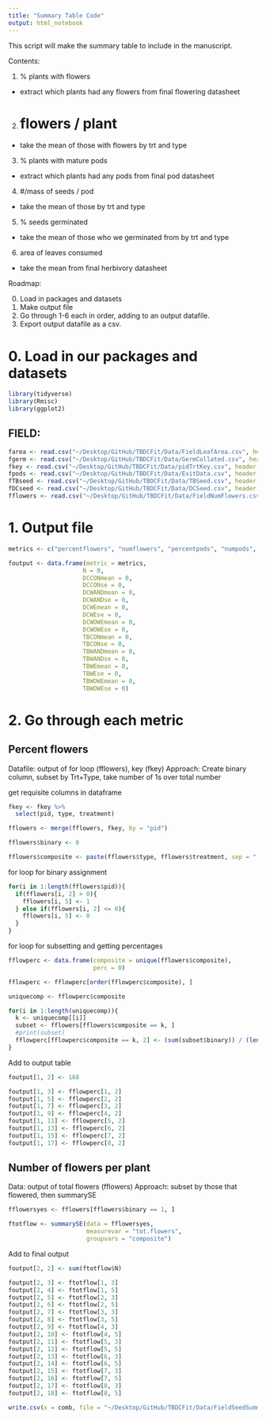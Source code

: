```yaml
---
title: "Summary Table Code"
output: html_notebook
---
```


This script will make the summary table to include in the manuscript. 

Contents: 

1. % plants with flowers
  - extract which plants had any flowers from final flowering datasheet
2. # flowers / plant
  - take the mean of those with flowers by trt and type
3. % plants with mature pods
  - extract which plants had any pods from final pod datasheet
4. #/mass of seeds / pod
  - take the mean of those by trt and type
5. % seeds germinated
  - take the mean of those who we germinated from by trt and type
6. area of leaves consumed
  - take the mean from final herbivory datasheet

Roadmap: 

0. Load in packages and datasets
1. Make output file
2. Go through 1-6 each in order, adding to an output datafile. 
3. Export output datafile as a csv. 


# 0. Load in our packages and datasets 

```r
library(tidyverse)
library(Rmisc)
library(ggplot2)
```

## FIELD: 

```r
farea <- read.csv("~/Desktop/GitHub/TBDCFit/Data/FieldLeafArea.csv", header = TRUE)
fgerm <- read.csv("~/Desktop/GitHub/TBDCFit/Data/GermCollated.csv", header = TRUE)
fkey <- read.csv("~/Desktop/GitHub/TBDCFit/Data/pidTrtKey.csv", header = TRUE)
fpods <- read.csv("~/Desktop/GitHub/TBDCFit/Data/ExitData.csv", header = TRUE)
fTBseed <- read.csv("~/Desktop/GitHub/TBDCFit/Data/TBSeed.csv", header = TRUE)
fDCseed <- read.csv("~/Desktop/GitHub/TBDCFit/Data/DCSeed.csv", header = TRUE)
fflowers <- read.csv("~/Desktop/GitHub/TBDCFit/Data/FieldNumFlowers.csv", header = TRUE)
```


# 1. Output file

```r
metrics <- c("percentflowers", "numflowers", "percentpods", "numpods", "percentgerm", "leafarea")

foutput <- data.frame(metric = metrics, 
                     N = 0, 
                     DCCONmean = 0, 
                     DCCONse = 0, 
                     DCWANDmean = 0, 
                     DCWANDse = 0,
                     DCWEmean = 0, 
                     DCWEse = 0,
                     DCWOWEmean = 0, 
                     DCWOWEse = 0,
                     TBCONmean = 0, 
                     TBCONse = 0, 
                     TBWANDmean = 0, 
                     TBWANDse = 0,
                     TBWEmean = 0, 
                     TBWEse = 0,
                     TBWOWEmean = 0, 
                     TBWOWEse = 0)
```


# 2. Go through each metric

## Percent flowers

Datafile: output of for loop (fflowers), key (fkey)
Approach: Create binary column, subset by Trt+Type, take number of 1s over total number


get requisite columns in dataframe

```r
fkey <- fkey %>%
  select(pid, type, treatment)

fflowers <- merge(fflowers, fkey, by = "pid")

fflowers$binary <- 0

fflowers$composite <- paste(fflowers$type, fflowers$treatment, sep = " ")
```

for loop for binary assignment 

```r
for(i in 1:length(fflowers$pid)){
  if(fflowers[i, 2] > 0){
    fflowers[i, 5] <- 1
  } else if(fflowers[i, 2] <= 0){
    fflowers[i, 5] <- 0
  }
}

```

for loop for subsetting and getting percentages

```r
fflowperc <- data.frame(composite = unique(fflowers$composite), 
                        perc = 0)

fflowperc <- fflowperc[order(fflowperc$composite), ]

uniquecomp <- fflowperc$composite

for(i in 1:length(uniquecomp)){
  k <- uniquecomp[[i]]
  subset <- fflowers[fflowers$composite == k, ]
  #print(subset)
  fflowperc[fflowperc$composite == k, 2] <- (sum(subset$binary)) / (length(subset$binary))
}
```

Add to output table

```r
foutput[1, 2] <- 168

foutput[1, 3] <- fflowperc[1, 2]
foutput[1, 5] <- fflowperc[2, 2]
foutput[1, 7] <- fflowperc[3, 2]
foutput[1, 9] <- fflowperc[4, 2]
foutput[1, 11] <- fflowperc[5, 2]
foutput[1, 13] <- fflowperc[6, 2]
foutput[1, 15] <- fflowperc[7, 2]
foutput[1, 17] <- fflowperc[8, 2]
```

## Number of flowers per plant

Data: output of total flowers (fflowers)
Approach: subset by those that flowered, then summarySE 

```r
fflowersyes <- fflowers[fflowers$binary == 1, ]

ftotflow <- summarySE(data = fflowersyes,
                      measurevar = "tot.flowers", 
                      groupvars = "composite")
```

Add to final output 

```r
foutput[2, 2] <- sum(ftotflow$N)

foutput[2, 3] <- ftotflow[1, 3]
foutput[2, 4] <- ftotflow[1, 5]
foutput[2, 5] <- ftotflow[2, 3]
foutput[2, 6] <- ftotflow[2, 5]
foutput[2, 7] <- ftotflow[3, 3]
foutput[2, 8] <- ftotflow[3, 5]
foutput[2, 9] <- ftotflow[4, 3]
foutput[2, 10] <- ftotflow[4, 5]
foutput[2, 11] <- ftotflow[5, 3]
foutput[2, 12] <- ftotflow[5, 5]
foutput[2, 13] <- ftotflow[6, 3]
foutput[2, 14] <- ftotflow[6, 5]
foutput[2, 15] <- ftotflow[7, 3]
foutput[2, 16] <- ftotflow[7, 5]
foutput[2, 17] <- ftotflow[8, 3]
foutput[2, 18] <- ftotflow[8, 5]

```




```r
write.csv(x = comb, file = "~/Desktop/GitHub/TBDCFit/Data/FieldSeedSummary.csv", row.names = FALSE)
```


